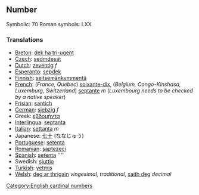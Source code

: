 ==Number==

Symbolic: 70
Roman symbols: LXX

===Translations===

*[[Breton]]: [[dek ha tri-ugent]]
*[[Czech]]: [[sedmdesát]]
*[[Dutch]]: [[zeventig]] ''f''
*[[Esperanto]]: [[sepdek]]
*[[Finnish]]: [[seitsemänkymmentä]]
*[[French]]: (''France, Quebec'') [[soixante-dix]], (''Belgium, Congo-Kinshasa, Luxemburg, Switzerland'') [[septante]] ''m'' (''Luxembourg needs to be checked by a native speaker'')
*[[Frisian]]: [[santich]]
*[[German]]: [[siebzig]] ''f''
*Greek: [[εβδομήντα]]
*[[Interlingua]]: [[septanta]]
*[[Italian]]: [[settanta]] ''m''
*Japanese: [[七十]] (ななじゅう)
*[[Portuguese]]: [[setenta]]
*[[Romanian]]: [[şaptezeci]]
*[[Spanish]]: [[setenta]] ''''
*Swedish: [[sjuttio]]
*[[Turkish]]: [[yetmiş]]
*[[Welsh]]: [[deg ar thrigain]] ''vingesimal, traditional'', [[saith deg]] ''decimal''

[[Category:English cardinal numbers]]